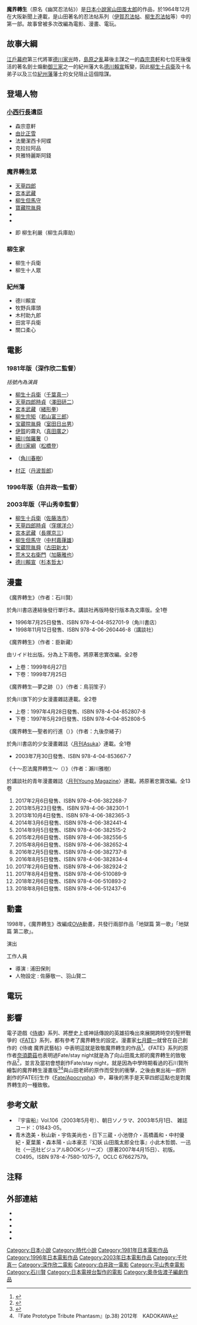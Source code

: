 {{japanese|japanese=魔界転生|kana=まかいてんしょう|romaji=Makai Tensei}}
'''魔界轉生'''（原名《幽冥忍法帖》）是[[日本|日本]][[小說家|小說家]][[山田風太郎|山田風太郎]]的作品，於1964年12月在大阪新聞上連載，是山田著名的忍法帖系列（[[伊賀忍法帖|伊賀忍法帖]]、[[柳生忍法帖|柳生忍法帖]]等）中的第一部。故事曾被多次改編為電影、漫畫、電玩。

== 故事大綱 ==
[[江戶幕府|江戶幕府]]第三代將軍[[德川家光|德川家光]]時，[[島原之亂|島原之亂]]幕後主謀之一的[[森宗意軒|森宗意軒]]和七位死後復活的著名劍士煽動[[御三家|御三家]]之一的紀州藩大名[[德川賴宣|德川賴宣]]叛變，因此[[柳生十兵衛|柳生十兵衛]]及十名弟子以及三位[[紀州藩|紀州藩]]藩士的女兒阻止這個陰謀。

==登場人物==
===[[小西行長|小西行長]]遺臣===
*森宗意軒
*[[由比正雪|由比正雪]]
*法蘭潔西卡阿蝶
*克拉拉阿品
*貝雅特麗斯阿錢

===魔界轉生眾===
*[[天草四郎|天草四郎]]
*[[宮本武藏|宮本武藏]]
*[[柳生宗矩|柳生但馬守]]
*[[寶藏院胤舜|寶藏院胤舜]]
*{{tsl|ja|荒木又右衛門}}
*{{tsl|ja|田宮坊太郎}}
*{{tsl|ja|柳生利厳|柳生如雲齋}} 即 柳生利嚴（柳生兵庫助）

===柳生家===
*柳生十兵衛
*柳生十人眾

===紀州藩===
*德川賴宣
*牧野兵庫頭
*木村助九郎
*田宮平兵衛
*關口柔心

==電影==
===1981年版（深作欣二監督）===
<!-- 注释出：[[File:魔界転生.jpg|thumb]]於《'''魔界轉生'''》(1981) 飾演[[天草四郎時貞|天草四郎時貞]]的妖異造型。左下圖：澤田與飾演霧丸的[[真田廣之|真田廣之]]的男性之吻場面。左上圖：佳那晃子飾演的[[細川伽羅奢|細川夫人]]。]] -->
''括號內為演員''
*[[柳生十兵衛|柳生十兵衛]]（[[千葉真一|千葉真一]]）
*[[天草四郎時貞|天草四郎時貞]]（[[澤田研二|澤田研二]]）
*[[宮本武藏|宮本武藏]]（[[緒形拳|緒形拳]]）
*[[柳生宗矩|柳生宗矩]]（[[若山富三郎|若山富三郎]]）
*[[胤舜|宝蔵院胤舜]]（[[室田日出男|室田日出男]]）
*[[伊賀流|伊賀]]的霧丸（[[真田廣之|真田廣之]]）
*[[細川伽羅奢|細川伽羅奢]]（{{tsl|ja|佳那晃子|佳那晃子}}）
*[[德川家綱|德川家綱]]（[[松橋登|松橋登]]）
*{{tsl|ja|板倉重昌|板倉內膳正}}（[[角川春樹|角川春樹]]）
*[[村正|村正]]（[[丹波哲郎|丹波哲郎]]）

===1996年版（白井政一監督）===

===2003年版（平山秀幸監督）===
*[[柳生十兵衛|柳生十兵衛]]（[[佐藤浩市|佐藤浩市]]）
*[[天草四郎時貞|天草四郎時貞]]（[[窪塚洋介|窪塚洋介]]）
*[[宮本武藏|宮本武藏]]（[[長塚京三|長塚京三]]）
*[[柳生宗矩|柳生但馬守]]（[[中村嘉葎雄|中村嘉葎雄]]）
*[[胤舜|宝蔵院胤舜]]（[[古田新太|古田新太]]）
*[[荒木又右衛門|荒木又右衛門]]（[[加藤雅也|加藤雅也]]）
*[[德川賴宣|德川賴宣]]（[[杉本哲太|杉本哲太]]）

== 漫畫 ==
;《魔界轉生》（作者：石川賢）
於角川書店連結後發行單行本。講談社再版時發行版本為文庫版。全1卷
* 1996年7月25日發售、ISBN 978-4-04-852701-9（角川書店）
* 1998年11月12日發售、ISBN 978-4-06-260446-8（講談社）
;《魔界轉生》（作者：臣新藏）
由リイド社出版。分為上下兩卷。將原著忠實改編。全2卷
* 上卷：1999年6月27日
* 下卷：1999年7月25日
;《魔界轉生―夢之跡（{{lang|ja|魔界転生―夢の跡}}）》（作者：鳥羽笙子）
於角川旗下的少女漫畫雜誌連載。全2卷
* 上卷：1997年4月28日發售、ISBN 978-4-04-852807-8
* 下卷：1997年5月29日發售、ISBN 978-4-04-852808-5
;《魔界轉生―聖者的行進（{{lang|ja|魔界転生―聖者の行進}}）》（作者：九後奈緒子）
於角川書店的少女漫畫雜誌〈[[月刊Asuka|月刊Asuka]]〉連載。全1卷
* 2003年7月30日發售、ISBN 978-4-04-853667-7
;《十～忍法魔界轉生～（{{lang|ja|十～忍法魔界転生～}}）》（作者：瀨川雅樹）
於講談社的青年漫畫雜誌〈[[月刊Young_Magazine|月刊Young Magazine]]〉連載。將原著忠實改編。全13卷
# 2017年2月6日發售、ISBN 978-4-06-382268-7
# 2013年5月23日發售、ISBN 978-4-06-382301-1
# 2013年10月4日發售、ISBN 978-4-06-382365-3
# 2014年3月6日發售、ISBN 978-4-06-382441-4
# 2014年9月5日發售、ISBN 978-4-06-382515-2
# 2015年2月6日發售、ISBN 978-4-06-382556-5
# 2015年8月6日發售、ISBN 978-4-06-382652-4
# 2016年2月5日發售、ISBN 978-4-06-382737-8
# 2016年8月5日發售、ISBN 978-4-06-382834-4
# 2017年2月6日發售、ISBN 978-4-06-382924-2
# 2017年8月4日發售、ISBN 978-4-06-510089-9
# 2018年2月6日發售、ISBN 978-4-06-510893-2
# 2018年8月6日發售、ISBN 978-4-06-512437-6

== 動畫 ==
1998年，《魔界轉生》改編成[[OVA|OVA]]動畫，共發行兩部作品「地獄篇 第一歌」「地獄篇 第二歌」。

; 演出
{{columns-list|2|
* 柳生十兵衛（[[玄田哲章|玄田哲章]]）
* 天草四郎（[[置鮎龍太郎|置鮎龍太郎]]）
* 森宗意軒（[[納谷悟朗|納谷悟朗]]）
* 田宮坊太郎（[[鹽澤兼人|鹽澤兼人]]）
* 宮本武蔵（[[阪脩|阪脩]]）
* 荒木又右衛門（[[若本規夫|若本規夫]]）
* 柳生但馬守（[[山野史人|山野史人]]）
* [[澤庵宗彭|澤庵和尚]]（[[大木民夫|大木民夫]]）
* 關口柔心（[[青野武|青野武]]）
* 寶藏院胤瞬（[[天田益男|天田益男]]）
* 由井正雪（[[安井邦彥|安井邦彥]]）
* 伊達左十四（[[大友龍三郎|大友龍三郎]]）
* 阿蝶（[[安藤亞里沙|安藤亞里沙]]）
* 阿蝶〈小時候〉（[[根谷美智子|根谷美智子]]）
* 阿京、阿雛（[[岡本麻彌|岡本麻彌]]）
* 磯千八（[[龍田直樹|龍田直樹]]）
* 金丸（[[中村大樹|中村大樹]]）
* 阿縫（[[丹下櫻|丹下櫻]]）
* 松平信綱（[[有本欽隆|有本欽隆]]）
* 戶田五太夫（[[筈見純|筈見純]]）
* 山中鐵齋（[[幹本雄之|幹本雄之]]）
* 彌太郎（[[真柴摩利|真柴摩利]]）
* 武藏的隨從（[[河合義雄|河合義雄]]）
* 柳生之男（[[長嶝高士|長嶝高士]]）
* 姊（[[大塚瑞惠|大塚瑞惠]]）
* 弟（[[大谷育江|大谷育江]]）
* 役人（[[中博史|中博史]]）
* 旁白（[[中田浩二|中田浩二]]）
}}

; 工作人員
* 導演 : 浦田保則
* 人物設定 : 佐藤敬一、羽山賢二

==電玩==

==影響==
電子遊戲《[[侍魂|侍魂]]》系列、將歷史上或神話傳說的英雄招喚出來展開跨時空的聖杯戰爭的《[[Fate/stay_night|FATE]]》系列，都有參考了魔界轉生的設定。漫畫家[[七月鏡一|七月鏡一]]就曾在自己創作的《侍魂 魔界武藝帖》中表明這就是致敬魔界轉生的作品<ref name="七月">{{Cite web|url=https://twitter.com/july_mirror/status/921267708661866497|title=@JULY_MIRROR　七月鏡一個人Twitter|date=2017-10-20|accessdate=2018-01-19|archive-date=2021-07-10|archive-url=https://web.archive.org/web/20210710164019/https://twitter.com/JULY_MIRROR/status/921267708661866497|dead-url=no}}</ref>。《FATE》系列的原作者[[奈須蘑菇|奈須蘑菇]]也表明過Fate/stay night就是為了向山田風太郎的魔界轉生的致敬作品<ref name="denfamiFate">{{Cite web|url=http://news.denfaminicogamer.jp/kikakuthetower/170728/3|title=【寺田P×奈須きのこ：対談】決戦！『スパロボ』VS『Fate』|work=電ファミニコゲーマー|date=2017-07-28|accessdate=2018-01-19|archive-date=2017-09-29|archive-url=https://web.archive.org/web/20170929091520/http://news.denfaminicogamer.jp/kikakuthetower/170728/3|dead-url=no}}</ref>，並言及當初會想創作Fate/stay night，就是因為中學時期看過的石川賢所繪製的魔界轉生漫畫版<ref name="netlabFate">{{Cite web|url=http://nlab.itmedia.co.jp/nl/articles/1710/21/news032.html|title=「FGO」の新シナリオが『魔界転生』のパクリ？ → いやいやちょっと落ち着こう、という話 - ねとらぼ|date=2017-10-22|accessdate=2018-01-19|archive-date=2021-04-24|archive-url=https://web.archive.org/web/20210424190338/https://nlab.itmedia.co.jp/nl/articles/1710/21/news032.html|dead-url=no}}</ref><ref>『Fate Prototype Tribute Phantasm』(p.38) 2012年　KADOKAWA</ref>與山田老師的原作而受到的衝擊，之後由東出祐一郎所創作的FATE衍生作《[[Fate/Apocrypha|Fate/Apocrypha]]》中，幕後的黑手是天草四郎這點也是對魔界轉生的一種致敬。

==参考文献==
*『宇宙船』Vol.106（2003年5月号）、朝日ソノラマ、2003年5月1日、 雑誌コード：01843-05。
*青木逸美・秋山新・宇佐美尚也・日下三蔵・小池啓介・高橋義和・中村優紀・夏葉薰・森本陽・山本豪志『幻妖 山田風太郎全仕事』小此木哲朗、一迅社〈一迅社ビジュアルBOOKシリーズ〉（原著2007年4月15日）、初版。C0495。ISBN 978-4-7580-1075-7。OCLC 676627579。

== 注释 ==
{{reflist}}

== 外部連結 ==
* {{imdb title|id=0082699|title=Makai Tensho: Samurai Reincarnation}} 
* {{imdb title|id=0237500|title=Ninja Resurrection}} 
* {{imdb title|id=0160508|title=Reborn from Hell: Samurai Armageddon}} 
* {{imdb title|id=0229548|title=Reborn from Hell II: Jubei's Revenge}} 
* {{Douban}}

{{DEFAULTSORT:Makai Tensho}}
[[Category:日本小說|Category:日本小說]]
[[Category:時代小說|Category:時代小說]]
[[Category:1981年日本電影作品|Category:1981年日本電影作品]]
[[Category:1996年日本電影作品|Category:1996年日本電影作品]]
[[Category:2003年日本電影作品|Category:2003年日本電影作品]]
[[Category:千叶真一|Category:千叶真一]]
[[Category:深作欣二電影|Category:深作欣二電影]]
[[Category:白井政一電影|Category:白井政一電影]]
[[Category:平山秀幸電影|Category:平山秀幸電影]]
[[Category:石川賢|Category:石川賢]]
[[Category:日本電視台製作的電影|Category:日本電視台製作的電影]]
[[Category:奧寺佐渡子編劇作品|Category:奧寺佐渡子編劇作品]]
